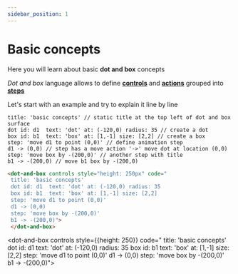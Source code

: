 ```yaml
---
sidebar_position: 1
---
```


# Basic concepts

Here you will learn about basic **dot and box** concepts

*Dot and box* language allows to define **[controls](/category/controls)** and **[actions](/category/actions)** grouped into **[steps](/tutorial/actions-and-steps#steps)**

Let's start with an example and try to explain it line by line

```dabl tab showLineNumbers
title: 'basic concepts' // static title at the top left of dot and box surface
dot id: d1  text: 'dot' at: (-120,0) radius: 35 // create a dot
box id: b1  text: 'box' at: [1,-1] size: [2,2] // create a box
step: 'move d1 to point (0,0)' // define animation step
d1 -> (0,0) // step has a move action '->' move dot at location (0,0)
step: 'move box by -(200,0)' // another step with title
b1 -> -(200,0) // move b1 box by -(200,0)
```
```html tab showLineNumbers
<dot-and-box controls style="height: 250px" code="
 title: 'basic concepts'
 dot id: d1  text: 'dot' at: (-120,0) radius: 35
 box id: b1  text: 'box' at: [1,-1] size: [2,2]
 step: 'move d1 to point (0,0)'
 d1 -> (0,0)
 step: 'move box by -(200,0)'
 b1 -> -(200,0)">
 </dot-and-box>
```

<dot-and-box controls style={{height: 250}} code="
 title: 'basic concepts'
 dot id: d1  text: 'dot' at: (-120,0) radius: 35
 box id: b1  text: 'box' at: [1,-1] size: [2,2]
 step: 'move d1 to point (0,0)'
 d1 -> (0,0)
 step: 'move box by -(200,0)'
 b1 -> -(200,0)">
 </dot-and-box>



